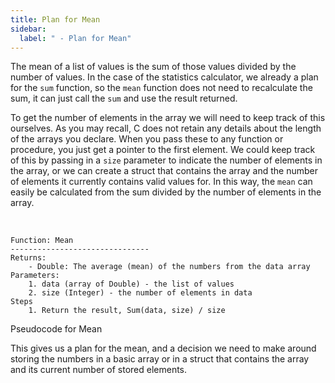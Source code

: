 ```yaml
---
title: Plan for Mean
sidebar:
  label: " - Plan for Mean"
---
```


The mean of a list of values is the sum of those values divided by the number of values. In the case of the statistics calculator, we already a plan for the `sum` function, so the `mean` function does not need to recalculate the sum, it can just call the `sum` and use the result returned.

To get the number of elements in the array we will need to keep track of this ourselves. As you may recall, C does not retain any details about the length of the arrays you declare. When you pass these to any function or procedure, you just get a pointer to the first element. We could keep track of this by passing in a `size` parameter to indicate the number of elements in the array, or we can create a struct that contains the array and the number of elements it currently contains valid values for. In this way, the `mean` can easily be calculated from the sum divided by the number of elements in the array.

<br/>
<a id="ListingMean"></a>

```
Function: Mean
-------------------------------
Returns:
    - Double: The average (mean) of the numbers from the data array
Parameters:
    1. data (array of Double) - the list of values
    2. size (Integer) - the number of elements in data
Steps
    1. Return the result, Sum(data, size) / size
```
<div class="caption">Pseudocode for Mean</div>

This gives us a plan for the mean, and a decision we need to make around storing the numbers in a basic array or in a struct that contains the array and its current number of stored elements.
